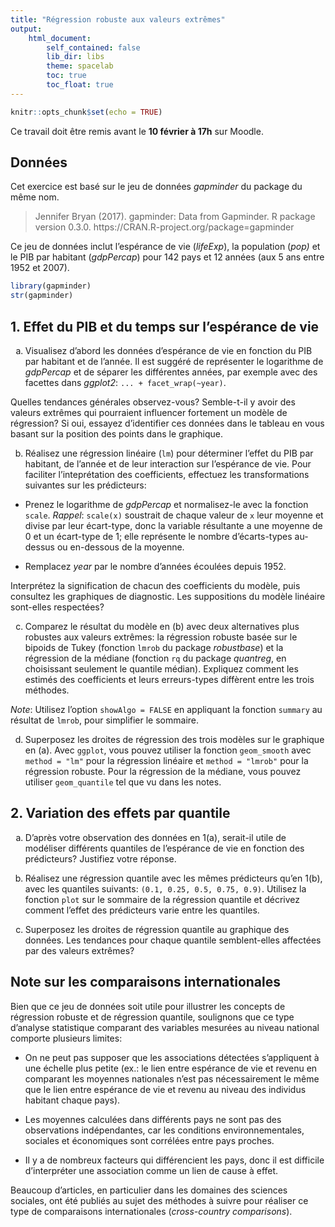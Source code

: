 ```yaml
---
title: "Régression robuste aux valeurs extrêmes"
output:
    html_document:
        self_contained: false
        lib_dir: libs
        theme: spacelab
        toc: true
        toc_float: true
---
```


```r
knitr::opts_chunk$set(echo = TRUE)
```

Ce travail doit être remis avant le **10 février à 17h** sur Moodle.

## Données

Cet exercice est basé sur le jeu de données *gapminder* du package du même nom.

> Jennifer Bryan (2017). gapminder: Data from Gapminder. R package version 0.3.0. https://CRAN.R-project.org/package=gapminder

Ce jeu de données inclut l'espérance de vie (*lifeExp*), la population (*pop)* et le PIB par habitant (*gdpPercap*) pour 142 pays et 12 années (aux 5 ans entre 1952 et 2007).

```r
library(gapminder)
str(gapminder)
```

## 1. Effet du PIB et du temps sur l'espérance de vie

a) Visualisez d'abord les données d'espérance de vie en fonction du PIB par habitant et de l'année. Il est suggéré de représenter le logarithme de *gdpPercap* et de séparer les différentes années, par exemple avec des facettes dans *ggplot2*: `... + facet_wrap(~year)`.

Quelles tendances générales observez-vous? Semble-t-il y avoir des valeurs extrêmes qui pourraient influencer fortement un modèle de régression? Si oui, essayez d'identifier ces données dans le tableau en vous basant sur la position des points dans le graphique. 

b) Réalisez une régression linéaire (`lm`) pour déterminer l'effet du PIB par habitant, de l'année et de leur interaction sur l'espérance de vie. Pour faciliter l'inteprétation des coefficients, effectuez les transformations suivantes sur les prédicteurs:

- Prenez le logarithme de *gdpPercap* et normalisez-le avec la fonction `scale`. *Rappel*: `scale(x)` soustrait de chaque valeur de `x` leur moyenne et divise par leur écart-type, donc la variable résultante a une moyenne de 0 et un écart-type de 1; elle représente le nombre d'écarts-types au-dessus ou en-dessous de la moyenne.

- Remplacez *year* par le nombre d'années écoulées depuis 1952.

Interprétez la signification de chacun des coefficients du modèle, puis consultez les graphiques de diagnostic. Les suppositions du modèle linéaire sont-elles respectées? 

c) Comparez le résultat du modèle en (b) avec deux alternatives plus robustes aux valeurs extrêmes: la régression robuste basée sur le bipoids de Tukey (fonction `lmrob` du package *robustbase*) et la régression de la médiane (fonction `rq` du package *quantreg*, en choisissant seulement le quantile médian). Expliquez comment les estimés des coefficients et leurs erreurs-types diffèrent entre les trois méthodes.

*Note*: Utilisez l'option `showAlgo = FALSE` en appliquant la fonction `summary` au résultat de `lmrob`, pour simplifier le sommaire.

d) Superposez les droites de régression des trois modèles sur le graphique en (a). Avec `ggplot`, vous pouvez utiliser la fonction `geom_smooth` avec `method = "lm"` pour la régression linéaire et `method = "lmrob"` pour la régression robuste. Pour la régression de la médiane, vous pouvez utiliser `geom_quantile` tel que vu dans les notes.


## 2. Variation des effets par quantile

a) D'après votre observation des données en 1(a), serait-il utile de modéliser différents quantiles de l'espérance de vie en fonction des prédicteurs? Justifiez votre réponse. 

b) Réalisez une régression quantile avec les mêmes prédicteurs qu'en 1(b), avec les quantiles suivants: `(0.1, 0.25, 0.5, 0.75, 0.9)`. Utilisez la fonction `plot` sur le sommaire de la régression quantile et décrivez comment l'effet des prédicteurs varie entre les quantiles.

c) Superposez les droites de régression quantile au graphique des données. Les tendances pour chaque quantile semblent-elles affectées par des valeurs extrêmes?


## Note sur les comparaisons internationales

Bien que ce jeu de données soit utile pour illustrer les concepts de régression robuste et de régression quantile, soulignons que ce type d'analyse statistique comparant des variables mesurées au niveau national comporte plusieurs limites:

- On ne peut pas supposer que les associations détectées s'appliquent à une échelle plus petite (ex.: le lien entre espérance de vie et revenu en comparant les moyennes nationales n'est pas nécessairement le même que le lien entre espérance de vie et revenu au niveau des individus habitant chaque pays).

- Les moyennes calculées dans différents pays ne sont pas des observations indépendantes, car les conditions environnementales, sociales et économiques sont corrélées entre pays proches.

- Il y a de nombreux facteurs qui différencient les pays, donc il est difficile d'interpréter une association comme un lien de cause à effet.

Beaucoup d'articles, en particulier dans les domaines des sciences sociales, ont été publiés au sujet des méthodes à suivre pour réaliser ce type de comparaisons internationales (*cross-country comparisons*).







